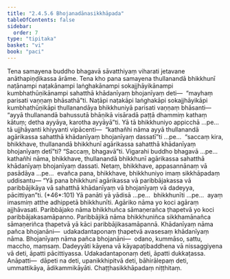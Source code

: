 ```yaml
---
title: "2.4.5.6 Bhojanadānasikkhāpada"
tableOfContents: false
sidebar:
  order: 7
type: "tipitaka"
basket: "vi"
book: "paci"
---
```



<DynamicBreadcrumb />

<Division number="999" book="paci" bookNo="2" page="397">

<Paragraph number="3039" book="paci">
Tena samayena buddho bhagavā sāvatthiyaṃ viharati jetavane anāthapiṇḍikassa ārāme. Tena kho pana samayena thullanandā bhikkhunī naṭānampi naṭakānampi laṅghakānampi sokajjhāyikānampi kumbhathūṇikānampi sahatthā khādanīyaṃ bhojanīyaṃ deti—  “mayhaṃ parisati vaṇṇaṃ bhāsathā”ti. Naṭāpi naṭakāpi laṅghakāpi sokajjhāyikāpi kumbhathūṇikāpi thullanandāya bhikkhuniyā parisati vaṇṇaṃ bhāsanti—  “ayyā thullanandā bahussutā bhāṇikā visāradā paṭṭā dhammiṃ kathaṃ kātuṃ; detha ayyāya, karotha ayyāyā”ti.
</Paragraph>

<Paragraph number="3040" book="paci">
Yā tā bhikkhuniyo appicchā …pe…  tā ujjhāyanti khiyyanti vipācenti—  “kathañhi nāma ayyā thullanandā agārikassa sahatthā khādanīyaṃ bhojanīyaṃ dassatī”ti …pe…  “saccaṃ kira, bhikkhave, thullanandā bhikkhunī agārikassa sahatthā khādanīyaṃ bhojanīyaṃ detī”ti? “Saccaṃ, bhagavā”ti. Vigarahi buddho bhagavā …pe…  kathañhi nāma, bhikkhave, thullanandā bhikkhunī agārikassa sahatthā khādanīyaṃ bhojanīyaṃ dassati. Netaṃ, bhikkhave, appasannānaṃ vā pasādāya …pe…  evañca pana, bhikkhave, bhikkhuniyo imaṃ sikkhāpadaṃ uddisantu—
</Paragraph>

</Division>
<Division number="1000" book="paci" bookNo="2" page="398">

<Paragraph number="3041" book="paci">
<Emphasis>“Yā pana bhikkhunī agārikassa vā paribbājakassa vā paribbājikāya vā sahatthā khādanīyaṃ vā bhojanīyaṃ vā dadeyya, pācittiyan”</Emphasis>ti. (*46*:<Emphasis>101</Emphasis>)
</Paragraph>

</Division>
<Division number="1001" book="paci" bookNo="2" page="398">

<Paragraph number="3042" book="paci">
<Emphasis>Yā panā</Emphasis>ti yā yādisā …pe…  <Emphasis>bhikkhunī</Emphasis>ti …pe…  ayaṃ imasmiṃ atthe adhippetā bhikkhunīti.
</Paragraph>

<Paragraph number="3043" book="paci">
<Emphasis>Agāriko</Emphasis> nāma yo koci agāraṃ ajjhāvasati.
</Paragraph>

<Paragraph number="3044" book="paci">
<Emphasis>Paribbājako</Emphasis> nāma bhikkhuñca sāmaṇerañca ṭhapetvā yo koci paribbājakasamāpanno.
</Paragraph>

<Paragraph number="3045" book="paci">
<Emphasis>Paribbājikā</Emphasis> nāma bhikkhuniñca sikkhamānañca sāmaṇeriñca ṭhapetvā yā kāci paribbājikasamāpannā.
</Paragraph>

<Paragraph number="3046" book="paci">
<Emphasis>Khādanīyaṃ</Emphasis> nāma pañca bhojanāni—  udakadantaponaṃ ṭhapetvā avasesaṃ khādanīyaṃ nāma.
</Paragraph>

<Paragraph number="3047" book="paci">
<Emphasis>Bhojanīyaṃ</Emphasis> nāma pañca bhojanāni—  odano, kummāso, sattu, maccho, maṃsaṃ.
</Paragraph>

<Paragraph number="3048" book="paci">
<Emphasis>Dadeyyā</Emphasis>ti kāyena vā kāyapaṭibaddhena vā nissaggiyena vā deti, āpatti pācittiyassa. Udakadantaponaṃ deti, āpatti dukkaṭassa.
</Paragraph>

</Division>
<Division number="1002" book="paci" bookNo="2" page="398">

<Paragraph number="3049" book="paci">
Anāpatti—  dāpeti na deti, upanikkhipitvā deti, bāhirālepaṃ deti, ummattikāya, ādikammikāyāti.

</Paragraph>
</Division>

<Paragraph number="3050" type="center" book="paci">
Chaṭṭhasikkhāpadaṃ niṭṭhitaṃ.
</Paragraph>